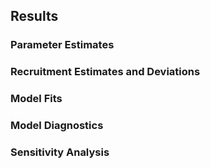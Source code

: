 ## Results {#sec-results}

### Parameter Estimates {#sec-parameter-estimates}

<!---
Table of the parameters that were estimated and text interpretation as needed; includes Bayesian parameter fit values.
--->

### Recruitment Estimates and Deviations {#recruitment-estimates}

<!---
Interpretation of the spawner-recruit curve estimation, challenges or issues, and any interpretation of recruitment deviations (i.e. if there is a pattern indicating regime shift, ect.)
--->

### Model Fits {#sec-model-fits}

<!---
- Indices
- Composition data
- Selectivity and retention
- Catchability
- Catch
- Other metrics (if applicable) - discards, environmental data, ect.
--->

### Model Diagnostics {#sec-model-diagnostics}

<!---
Where applicable:
- Bridging analysis
- Correlation analysis
- Profile likelihoods
- Jitter analysis
- Retrospective analysis
--->

### Sensitivity Analysis {#sec-res-sensitivity-analyses}

<!---
Results and comparison with the base model; each scenario result and what was changed; please include key metrics from each scenario such as steepness (h), R0, Bcurrent, Fcurrent, F/Fmsy, B/Bmsy, ect.
--->


